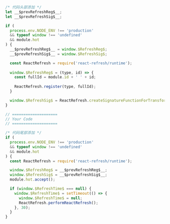 ```javascript
/* 代码头部添加 */
let __$prevRefreshReg$__;
let __$prevRefreshSig$__;

if (
  process.env.NODE_ENV !== 'production'
  && typeof window !== 'undefined'
  && module.hot
) {
  __$prevRefreshReg$__ = window.$RefreshReg$;
  __$prevRefreshSig$__ = window.$RefreshSig$;

  const ReactRefresh = require('react-refresh/runtime');
       
  window.$RefreshReg$ = (type, id) => {
    const fullId = module.id + ' ' + id;
                
    ReactRefresh.register(type, fullId);
  }

  window.$RefreshSig$ = ReactRefresh.createSignatureFunctionForTransform;
}

// ====================
// Your Code
// ====================

/* 代码尾部添加 */
if (
  process.env.NODE_ENV !== 'production'
  && typeof window !== 'undefined'
  && module.hot
) {
  const ReactRefresh = require('react-refresh/runtime');

  window.$RefreshReg$ = __$prevRefreshReg$__;
  window.$RefreshSig$ = __$prevRefreshSig$__;
  module.hot.accept();

  if (window.$RefreshTime$ === null) {
    window.$RefreshTime$ = setTimeout(() => {
      window.$RefreshTime$ = null;
      ReactRefresh.performReactRefresh();
    }, 30);
  }
}
```